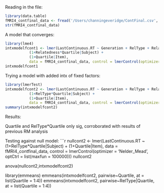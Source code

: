 Reading in the file:
```r
library(data.table) 
fMRI4_contfinal_data <- fread('/Users/channingeveridge/ContFinal.csv', stringsAsFactors = TRUE)
str(fMRI4_contfinal_data)
```  
A model that converges:
```r
library(lme4)
intxmodelfcont1 <- lmer(LastContinuous.RT ~ Generation + RelType + Relatedness + Quartile + RelType*Relatedness +
           (1+Relatedness*Quartile|Subject) +
           (1+Quartile|Item),
           data = fMRI4_contfinal_data, control = lmerControl(optimizer = 'Nelder_Mead', optCtrl = list(maxfun = 100000)))
intxmodelfcont1
```
Trying a model with added intx of fixed factors:

```r
library(lmerTest)
intxmodelfcont2 <- lmer(LastContinuous.RT ~ Generation + RelType + Relatedness + Quartile + RelType*Quartile + Relatedness*RelType+ RelType*Relatedness*Quartile + Relatedness*Quartile +
           (1+RelType*Quartile|Subject) +
           (1+Quartile|Item),
           data = fMRI4_contfinal_data, control = lmerControl(optimizer = 'Nelder_Mead', optCtrl = list(maxfun = 100000)))
summary(intxmodelfcont2)

```
Results: 

Quartile and RelType*Quartile only sig, corroborated with results of previous RM analysis

Testing against null model:
```r

nullcont2 <- lmer(LastContinuous.RT ~
           (1+RelType*Quartile|Subject) +
           (1+Quartile|Item),
           data = fMRI4_contfinal_data, control = lmerControl(optimizer = 'Nelder_Mead', optCtrl = list(maxfun = 100000)))
nullcont2

anova(nullcont2,intxmodelfcont2)


library(emmeans)
emmeans(intxmodelfcont2, pairwise~Quartile, at = list(Quartile = 1:4))
emmeans(intxmodelfcont2, pairwise~RelType|Quartile, at = list(Quartile = 1:4))

